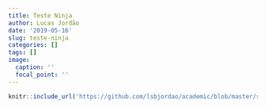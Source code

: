 ```yaml
---
title: Teste Ninja
author: Lucas Jordão
date: '2019-05-16'
slug: teste-ninja
categories: []
tags: []
image:
  caption: ''
  focal_point: ''
---
```


```r
knitr::include_url('https://github.com/lsbjordao/academic/blob/master/static/html/ninja_test.html#1')
```